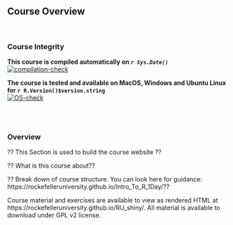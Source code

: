 ## Course Overview
<br>

### Course Integrity
**This course is compiled automatically on _`r Sys.Date()`_ **
<br>
[![compilation-check](https://github.com/RockefellerUniversity/RU_shiny/actions/workflows/compilation-check.yml/badge.svg)](https://github.com/RockefellerUniversity/RU_shiny/actions/workflows/compilation-check.yml)



**The course is tested and available on MacOS, Windows and Ubuntu Linux for `r R.Version()$version.string`**
<br>
[![OS-check](https://github.com/RockefellerUniversity/RU_shiny/actions/workflows/OS-check.yaml/badge.svg)](https://github.com/RockefellerUniversity/RU_shiny/actions/workflows/OS-check.yaml)

<br>
<br>

### Overview
?? This Section is used to build the course website ?? 

?? What is this course about??

?? Break down of course structure. You can look here for guidance: https://rockefelleruniversity.github.io/Intro_To_R_1Day/?? 

Course material and exercises are available to view as rendered HTML at https://rockefelleruniversity.github.io/RU_shiny/.
All material is available to download under GPL v2 license.

